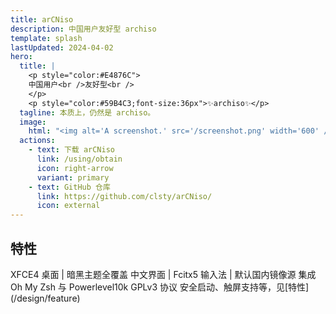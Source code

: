 ```yaml
---
title: arCNiso
description: 中国用户友好型 archiso
template: splash
lastUpdated: 2024-04-02
hero:
  title: |
    <p style="color:#E4876C">
    中国用户<br />友好型<br />
    </p>
    <p style="color:#59B4C3;font-size:36px">✨archiso✨</p>
  tagline: 本质上，仍然是 archiso。
  image:
    html: "<img alt='A screenshot.' src='/screenshot.png' width='600' />"
  actions:
    - text: 下载 arCNiso
      link: /using/obtain
      icon: right-arrow
      variant: primary
    - text: GitHub 仓库
      link: https://github.com/clsty/arCNiso/
      icon: external
---
```


## 特性

<CardGrid stagger>
	<Card title="图形界面" icon="moon">
    XFCE4 桌面 | 暗黑主题全覆盖
	</Card>
	<Card title="适配国内" icon="translate">
    中文界面 | Fcitx5 输入法 | 默认国内镜像源
	</Card>
	<Card title="高效终端" icon="laptop">
    集成 Oh My Zsh 与 Powerlevel10k
	</Card>
	<Card title="自由开源" icon="openCollective">
    GPLv3 协议
	</Card>
	<Card title="处处细节" icon="open-book">
    安全启动、触屏支持等，见[特性](/design/feature)
	</Card>
</CardGrid>
